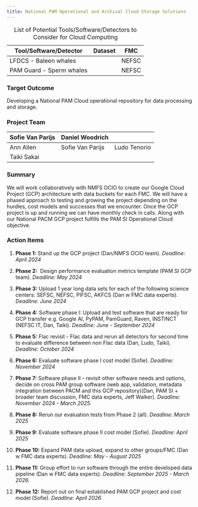 ```yaml
---
title: National PAM Operational and Archival Cloud Storage Solutions 
---
```


| Tool/Software/Detector   | Dataset | FMC   |
|--------------------------|---------|-------|
| LFDCS - Baleen whales    |         | NEFSC |
| PAM Guard - Sperm whales |         | NEFSC |

: List of Potential Tools/Software/Detectors to Consider for Cloud Computing

### Target Outcome

Developing a National PAM Cloud operational repository for data processing and storage.

### Project Team

| Sofie Van Parijs | Daniel Woodrich  |              |
|------------------|------------------|--------------|
| Ann Allen        | Sofie Van Parijs | Ludo Tenorio |
| Taiki Sakai      |                  |              |

### Summary

We will work collaboratively with NMFS OCIO to create our Google Cloud Project (GCP) architecture with data buckets for each FMC. We will have a phased approach to testing and growing the project depending on the hurdles, cost models and successes that we encounter. Once the GCP project is up and running we can have monthly check in calls. Along with our National PACM GCP project fulfills the PAM SI Operational Cloud objective. 

### Action Items

1.  **Phase 1:** Stand up the GCP project (Dan/NMFS OCIO team). *Deadline: April 2024*

2.  **Phase 2:**  Design performance evaluation metrics template (PAM SI GCP team). *Deadline: May 2024*

3.  **Phase 3:** Upload 1 year long data sets for each of the following science centers: SEFSC, NEFSC, PIFSC, AKFCS (Dan w FMC data experts). *Deadline: June 2024*

4.  **Phase 4:** Software phase I: Upload and test software that are ready for GCP transfer e.g. Google AI, PyPAM, PamGuard, Raven, INSTINCT  (NEFSC IT, Dan, Taiki). *Deadline: June - September 2024*

5.  **Phase 5:** Flac revisit - Flac data and rerun all detectors for second time to evaluate difference between non Flac data (Dan, Ludo, Taiki). *Deadline: October 2024*

6.  **Phase 6:** Evaluate software phase I cost model (Sofie). *Deadline: November 2024*

7.  **Phase 7:** Software phase II - revisit other software needs and options, decide on cross PAM group software (web app, validation, metadata integration between PACM and this GCP repository)(Dan, PAM SI + broader team discussion, FMC data experts, Jeff Walker). *Deadline: November 2024 - March 2025.*

8.  **Phase 8:** Rerun our evaluation tests from Phase 2 (all). *Deadline: March 2025*

9.  **Phase 9:** Evaluate software phase II cost model (Sofie). *Deadline: April 2025*

10. **Phase 10:** Expand PAM data upload, expand to other groups/FMC (Dan w FMC data experts). *Deadline: May - August 2025*

11. **Phase 11:** Group effort to run software through the entire developed data pipeline (Dan w FMC data experts). *Deadline: September 2025 - March 2026.*

12. **Phase 12:** Report out on final established PAM GCP project and cost model (Sofie). *Deadline: April 2026*
